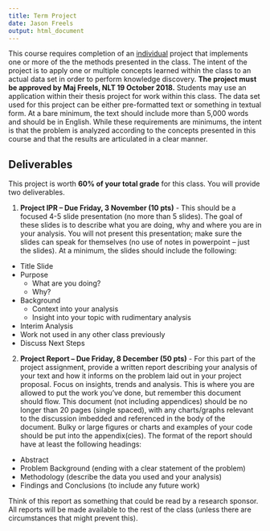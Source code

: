 ```yaml
---
title: Term Project
date: Jason Freels
output: html_document
---
```


This course requires completion of an <u>individual</u> project that implements one or more of the the methods presented in the class.  The intent of the project is to apply one or multiple concepts learned within the class to an actual data set in order to perform knowledge discovery.  __The project must be approved by Maj Freels, NLT 19 October 2018.__  Students may use an application within their thesis project for work within this class.  The data set used for this project can be either pre-formatted text or something in textual form.  At a bare minimum, the text should include more than 5,000 words and should be in English.  While these requirements are minimums, the intent is that the problem is analyzed according to the concepts presented in this course and that the results are articulated in a clear manner. 
 
## Deliverables

This project is worth __60% of your total grade__ for this class.  You will provide two deliverables.

1. __Project IPR – Due Friday, 3 November (10 pts)__ -   This should be a focused 4-5 slide presentation (no more than 5 slides).  The goal of these slides is to describe what you are doing, why and where you are in your analysis.  You will not present this presentation; make sure the slides can speak for themselves (no use of notes in powerpoint – just the slides).  At a minimum, the slides should include the following:

- Title Slide
- Purpose 
    - What are you doing?
    -	Why?
-	Background
    -	Context into your analysis
    - Insight into your topic with rudimentary analysis
-	Interim Analysis
   -	Work not used in any other class previously
-	Discuss Next Steps

2. __Project Report – Due Friday, 8 December (50 pts)__ - For this part of the project assignment, provide a written report describing your analysis of your text and how it informs on the problem laid out in your project proposal.  Focus on insights, trends and analysis. This is where you are allowed to put the work you’ve done, but remember this document should flow.    This document (not including appendices) should be no longer than 20 pages (single spaced), with any charts/graphs relevant to the discussion imbedded and referenced in the body of the document.  Bulky or large figures or charts and examples of your code should be put into the appendix(cies).  The format of the report should have at least the following headings: 

- Abstract
- Problem Background (ending with a clear statement of the problem)
- Methodology (describe the data you used and your analysis)
- Findings and Conclusions (to include any future work)

Think of this report as something that could be read by a research sponsor.  All reports will be made available to the rest of the class (unless there are circumstances that might prevent this). 
